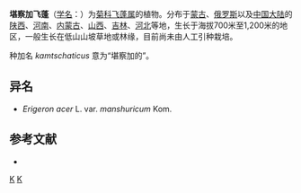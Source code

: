 {{Speciesbox
| genus = Erigeron
| species = kamtschaticus
| authority = DC., 1836
}}

'''堪察加飞蓬'''（[[学名|学名]]：{{lang|la|''Erigeron kamtschaticus''}}）为[[菊科|菊科]][[飞蓬属|飞蓬属]]的植物。分布于[[蒙古|蒙古]]、[[俄罗斯|俄罗斯]]以及[[中国大陆|中国大陆]]的[[陕西|陕西]]、[[河南|河南]]、[[内蒙古|内蒙古]]、[[山西|山西]]、[[吉林|吉林]]、[[河北|河北]]等地，生长于海拔700米至1,200米的地区，一般生长在低山山坡草地或林缘，目前尚未由人工引种栽培。

种加名 ''kamtschaticus'' 意为“堪察加的”。

== 异名 ==
* ''Erigeron acer'' L. var. ''manshuricum'' Kom.

== 参考文献 ==
<div class="references-small">
* {{cite web| url =http://www.bioinfo.cn/db05/KmzwSpecies.php?action=view&id=4785| title =堪察加飞蓬| work =《中国高等植物数据库全库》| publisher =中国科学院微生物研究所| author =昆明植物研究所| accessdate =2009-02-25| deadurl =yes| archiveurl =https://web.archive.org/web/20160305091847/http://www.bioinfo.cn/db05/KmzwSpecies.php?action=view&id=4785| archivedate =2016-03-05}}
</div>
{{Taxonbar|from=Q10930623}}

[[Category:飞蓬属|K]]
[[Category:1836年描述的植物|K]]